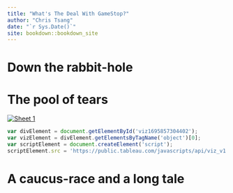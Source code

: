 ```yaml
--- 
title: "What's The Deal With GameStop?"
author: "Chris Tsang"
date: "`r Sys.Date()`"
site: bookdown::bookdown_site
---
```


# Down the rabbit-hole


<!--chapter:end:index.Rmd-->

# The pool of tears {-}

<div class='tableauPlaceholder' id='viz1695857304402' style='position: relative'><noscript><a href='#'><img alt='Sheet 1 ' src='https:&#47;&#47;public.tableau.com&#47;static&#47;images&#47;st&#47;stock_project&#47;Sheet1&#47;1_rss.png' style='border: none' /></a></noscript><object class='tableauViz'  style='display:none;'><param name='host_url' value='https%3A%2F%2Fpublic.tableau.com%2F' /> <param name='embed_code_version' value='3' /> <param name='site_root' value='' /><param name='name' value='stock_project&#47;Sheet1' /><param name='tabs' value='no' /><param name='toolbar' value='yes' /><param name='static_image' value='https:&#47;&#47;public.tableau.com&#47;static&#47;images&#47;st&#47;stock_project&#47;Sheet1&#47;1.png' /> <param name='animate_transition' value='yes' /><param name='display_static_image' value='yes' /><param name='display_spinner' value='yes' /><param name='display_overlay' value='yes' /><param name='display_count' value='yes' /><param name='language' value='en-US' /><param name='filter' value='publish=yes' /></object></div>                

```js
var divElement = document.getElementById('viz1695857304402');                    
var vizElement = divElement.getElementsByTagName('object')[0];                    vizElement.style.width='100%';vizElement.style.height=(divElement.offsetWidth*0.75)+'px';                    
var scriptElement = document.createElement('script');                    
scriptElement.src = 'https://public.tableau.com/javascripts/api/viz_v1.js';                    vizElement.parentNode.insertBefore(scriptElement, vizElement);                
```

<!--chapter:end:02-tears.Rmd-->

# A caucus-race and a long tale

<!--chapter:end:03-race.Rmd-->

